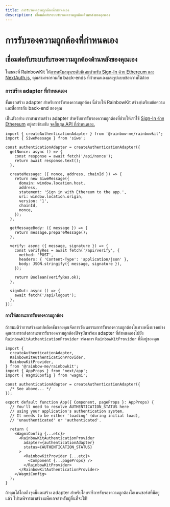 ```yaml
---
title: การรับรองความถูกต้องที่กำหนดเอง
description: เชื่อมต่อกับระบบรับรองความถูกต้องด้านหลังของคุณเอง
---
```


# การรับรองความถูกต้องที่กำหนดเอง

## เชื่อมต่อกับระบบรับรองความถูกต้องด้านหลังของคุณเอง

ในขณะที่ RainbowKit ให้[การสนับสนุนระดับพิเศษสำหรับ Sign-In ด้วย Ethereum และ NextAuth.js,](/docs/authentication#set-up-sign-in-with-ethereum-and-nextauthjs) คุณสามารถรวมกับ back-ends ที่กำหนดเองและรูปแบบข้อความได้ด้วย

### การสร้าง adapter ที่กำหนดเอง

ขั้นแรกสร้าง adapter สำหรับการรับรองความถูกต้อง นี่ช่วยให้ RainbowKit สร้าง/เตรียมข้อความและสื่อสารกับ back-end ของคุณ

เป็นตัวอย่าง เราสามารถสร้าง adapter สำหรับการรับรองความถูกต้องที่ช่วยให้เราใช้ [Sign-In ด้วย Ethereum](https://login.xyz) อยู่ตรงข้ามกับ [จุดสิ้นสุด API ที่กำหนดเอง.](https://wagmi.sh/examples/sign-in-with-ethereum)

```tsx
import { createAuthenticationAdapter } from '@rainbow-me/rainbowkit';
import { SiweMessage } from 'siwe';

const authenticationAdapter = createAuthenticationAdapter({
  getNonce: async () => {
    const response = await fetch('/api/nonce');
    return await response.text();
  },

  createMessage: ({ nonce, address, chainId }) => {
    return new SiweMessage({
      domain: window.location.host,
      address,
      statement: 'Sign in with Ethereum to the app.',
      uri: window.location.origin,
      version: '1',
      chainId,
      nonce,
    });
  },

  getMessageBody: ({ message }) => {
    return message.prepareMessage();
  },

  verify: async ({ message, signature }) => {
    const verifyRes = await fetch('/api/verify', {
      method: 'POST',
      headers: { 'Content-Type': 'application/json' },
      body: JSON.stringify({ message, signature }),
    });

    return Boolean(verifyRes.ok);
  },

  signOut: async () => {
    await fetch('/api/logout');
  },
});
```

#### การให้สถานะการรับรองความถูกต้อง

ถ้าสมมติว่าการสร้างแอปพลิเคชันของคุณจัดการวัฒนธรรมการรับรองความถูกต้องในทางหนึ่งบางอย่าง คุณสามารถส่งสถานะการรับรองความถูกต้องปัจจุบันพร้อม adapter ที่กำหนดเองไปยัง `RainbowKitAuthenticationProvider` วร่องการ `RainbowKitProvider` ที่มีอยู่ของคุณ

```tsx
import {
  createAuthenticationAdapter,
  RainbowKitAuthenticationProvider,
  RainbowKitProvider,
} from '@rainbow-me/rainbowkit';
import { AppProps } from 'next/app';
import { WagmiConfig } from 'wagmi';

const authenticationAdapter = createAuthenticationAdapter({
  /* See above... */
});

export default function App({ Component, pageProps }: AppProps) {
  // You'll need to resolve AUTHENTICATION_STATUS here
  // using your application's authentication system.
  // It needs to be either 'loading' (during initial load),
  // 'unauthenticated' or 'authenticated'.

  return (
    <WagmiConfig {...etc}>
      <RainbowKitAuthenticationProvider
        adapter={authenticationAdapter}
        status={AUTHENTICATION_STATUS}
      >
        <RainbowKitProvider {...etc}>
          <Component {...pageProps} />
        </RainbowKitProvider>
      </RainbowKitAuthenticationProvider>
    </WagmiConfig>
  );
}
```

ถ้าคุณได้ไกลถึงจุดนี้และสร้าง adapter สำหรับไลบรารีการรับรองความถูกต้องโอเพนซอร์สที่มีอยู่แล้ว โปรดพิจารณาสร้างแพ็คเกจสำหรับผู้อื่นที่จะใช้!
